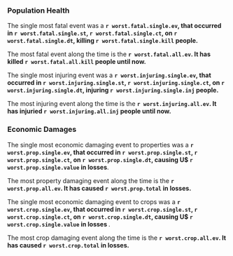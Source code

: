 
### Population Health

The single most fatal event was a **`r worst.fatal.single.ev`, that occurred in `r worst.fatal.single.st`, `r worst.fatal.single.ct`, on `r worst.fatal.single.dt`, killing `r worst.fatal.single.kill` people. **


The most fatal event along the time is the **`r worst.fatal.all.ev`. It has killed `r worst.fatal.all.kill` people until now. **


The single most injuring event was a **`r worst.injuring.single.ev`, that occurred in `r worst.injuring.single.st`, `r worst.injuring.single.ct`, on `r worst.injuring.single.dt`, injuring `r worst.injuring.single.inj` people. **

The most injuring event along the time is the **`r worst.injuring.all.ev`. It has injuried `r worst.injuring.all.inj` people until now. **

### Economic Damages

The single most economic damaging  event to properties was a **`r worst.prop.single.ev`, that occurred in `r worst.prop.single.st`, `r worst.prop.single.ct`, on `r worst.prop.single.dt`, causing U$ `r worst.prop.single.value` in losses**.


The most property damaging event along the time is the **`r worst.prop.all.ev`. It has caused `r worst.prop.total` in losses. **


The single most economic damaging  event to crops was a **`r worst.crop.single.ev`, that occurred in `r worst.crop.single.st`, `r worst.crop.single.ct`, on `r worst.crop.single.dt`, causing U$ `r worst.crop.single.value` in losses **.


The most crop damaging event along the time is the **`r worst.crop.all.ev`. It has caused `r worst.crop.total` in losses. **
